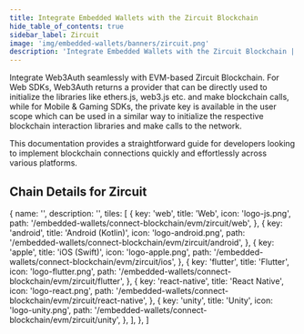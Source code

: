 ```yaml
---
title: Integrate Embedded Wallets with the Zircuit Blockchain
hide_table_of_contents: true
sidebar_label: Zircuit
image: 'img/embedded-wallets/banners/zircuit.png'
description: 'Integrate Embedded Wallets with the Zircuit Blockchain | Embedded Wallets'
---
```



<SEO
  title="Integrate Embedded Wallets with the Zircuit Blockchain"
  description="Integrate Embedded Wallets with the Zircuit Blockchain | Embedded Wallets"
  image="https://docs.metamask.io/img/embedded-wallets/banners/zircuit.png"
  slug="/embedded-wallets/connect-blockchain/evm/zircuit"
/>

Integrate Web3Auth seamlessly with EVM-based Zircuit Blockchain. For Web SDKs, Web3Auth returns a provider that can be directly used to initialize the libraries like ethers.js, web3.js etc. and make blockchain calls, while for Mobile & Gaming SDKs, the private key is available in the user scope which can be used in a similar way to initialize the respective blockchain interaction libraries and make calls to the network.

This documentation provides a straightforward guide for developers looking to implement blockchain connections quickly and effortlessly across various platforms.

## Chain Details for Zircuit

<ChainDetailsZircuit />

  {
    name: '',
    description: '',
    tiles: [
      {
        key: 'web',
        title: 'Web',
        icon: 'logo-js.png',
        path: '/embedded-wallets/connect-blockchain/evm/zircuit/web',
      },
      {
        key: 'android',
        title: 'Android (Kotlin)',
        icon: 'logo-android.png',
        path: '/embedded-wallets/connect-blockchain/evm/zircuit/android',
      },
      {
        key: 'apple',
        title: 'iOS (Swift)',
        icon: 'logo-apple.png',
        path: '/embedded-wallets/connect-blockchain/evm/zircuit/ios',
      },
      {
        key: 'flutter',
        title: 'Flutter',
        icon: 'logo-flutter.png',
        path: '/embedded-wallets/connect-blockchain/evm/zircuit/flutter',
      },
      {
        key: 'react-native',
        title: 'React Native',
        icon: 'logo-react.png',
        path: '/embedded-wallets/connect-blockchain/evm/zircuit/react-native',
      },
      {
        key: 'unity',
        title: 'Unity',
        icon: 'logo-unity.png',
        path: '/embedded-wallets/connect-blockchain/evm/zircuit/unity',
      },
    ],
  },
]

<Tiles tileGroups={Zircuit} />
